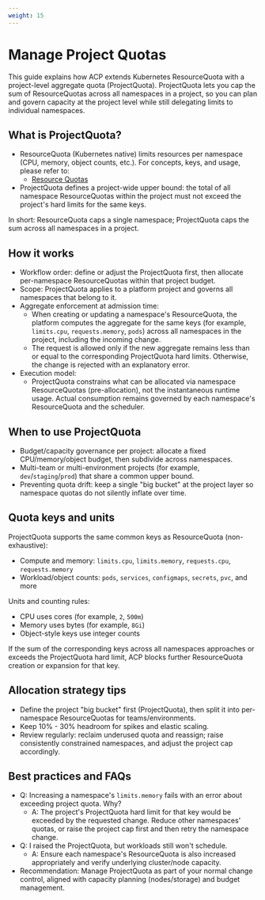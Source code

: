 ```yaml
---
weight: 15
---
```


# Manage Project Quotas

This guide explains how ACP extends Kubernetes ResourceQuota with a project-level aggregate quota (ProjectQuota). ProjectQuota lets you cap the sum of ResourceQuotas across all namespaces in a project, so you can plan and govern capacity at the project level while still delegating limits to individual namespaces.

## What is ProjectQuota?

- ResourceQuota (Kubernetes native) limits resources per namespace (CPU, memory, object counts, etc.). For concepts, keys, and usage, please refer to:
  - [Resource Quotas](../../../developer/building_application/namespace/resource_quota.mdx)
- ProjectQuota defines a project-wide upper bound: the total of all namespace ResourceQuotas within the project must not exceed the project's hard limits for the same keys.

In short: ResourceQuota caps a single namespace; ProjectQuota caps the sum across all namespaces in a project.

## How it works

- Workflow order: define or adjust the ProjectQuota first, then allocate per-namespace ResourceQuotas within that project budget.
- Scope: ProjectQuota applies to a platform project and governs all namespaces that belong to it.
- Aggregate enforcement at admission time:
  - When creating or updating a namespace's ResourceQuota, the platform computes the aggregate for the same keys (for example, `limits.cpu`, `requests.memory`, `pods`) across all namespaces in the project, including the incoming change.
  - The request is allowed only if the new aggregate remains less than or equal to the corresponding ProjectQuota hard limits. Otherwise, the change is rejected with an explanatory error.
- Execution model:
  - ProjectQuota constrains what can be allocated via namespace ResourceQuotas (pre-allocation), not the instantaneous runtime usage. Actual consumption remains governed by each namespace's ResourceQuota and the scheduler.

## When to use ProjectQuota

- Budget/capacity governance per project: allocate a fixed CPU/memory/object budget, then subdivide across namespaces.
- Multi-team or multi-environment projects (for example, `dev`/`staging`/`prod`) that share a common upper bound.
- Preventing quota drift: keep a single "big bucket" at the project layer so namespace quotas do not silently inflate over time.

## Quota keys and units

ProjectQuota supports the same common keys as ResourceQuota (non-exhaustive):

- Compute and memory: `limits.cpu`, `limits.memory`, `requests.cpu`, `requests.memory`
- Workload/object counts: `pods`, `services`, `configmaps`, `secrets`, `pvc`, and more

Units and counting rules:
- CPU uses cores (for example, `2`, `500m`)
- Memory uses bytes (for example, `8Gi`)
- Object-style keys use integer counts

If the sum of the corresponding keys across all namespaces approaches or exceeds the ProjectQuota hard limit, ACP blocks further ResourceQuota creation or expansion for that key.

## Allocation strategy tips

- Define the project "big bucket" first (ProjectQuota), then split it into per-namespace ResourceQuotas for teams/environments.
- Keep 10% - 30% headroom for spikes and elastic scaling.
- Review regularly: reclaim underused quota and reassign; raise consistently constrained namespaces, and adjust the project cap accordingly.

## Best practices and FAQs

- Q: Increasing a namespace's `limits.memory` fails with an error about exceeding project quota. Why?
  - A: The project's ProjectQuota hard limit for that key would be exceeded by the requested change. Reduce other namespaces' quotas, or raise the project cap first and then retry the namespace change.
- Q: I raised the ProjectQuota, but workloads still won't schedule.
  - A: Ensure each namespace's ResourceQuota is also increased appropriately and verify underlying cluster/node capacity.
- Recommendation: Manage ProjectQuota as part of your normal change control, aligned with capacity planning (nodes/storage) and budget management.